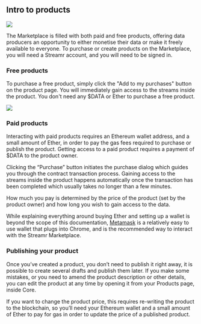 




## Intro to products

<img src={ProductsOverview} />

The Marketplace is filled with both paid and free products, offering data producers an opportunity to either monetise their data or make it freely available to everyone. To purchase or create products on the Marketplace, <Link to={links.newdocs.gettingStarted}>you will need a Streamr account, and you will need to be signed in</Link>.

### Free products

To purchase a free product, simply click the "Add to my purchases" button on the product page. You will immediately gain access to the streams inside the product. You don't need any <Link to={links.newdocs.dataToken}>$DATA</Link> or Ether to purchase a free product. 

<img src={ProductsList} />

### Paid products

Interacting with paid products requires an Ethereum wallet address, and a small amount of Ether, in order to pay the gas fees required to purchase or publish the product. Getting access to a paid product requires a payment of <Link to={links.newdocs.dataToken}>$DATA</Link> to the product owner. 

Clicking the “Purchase” button initiates the purchase dialog which guides you through the contract transaction process. Gaining access to the streams inside the product happens automatically once the transaction has been completed which usually takes no longer than a few minutes. 

How much you pay is determined by the price of the product (set by the product owner) and how long you wish to gain access to the data.

While explaining everything around buying Ether and setting up a wallet is beyond the scope of this documentation, <a href="https://metamask.io" target="blank">Metamask</a> is a relatively easy to use wallet that plugs into Chrome, and is the recommended way to interact with the Streamr Marketplace.

### Publishing your product

Once you’ve created a product, you don’t need to publish it right away, it is possible to create several drafts and publish them later. If you make some mistakes, or you need to amend the product description or other details, you can edit the product at any time by opening it from your <Link to={links.userpages.products}>Products</Link> page, inside Core. 

If you want to change the product price, this requires re-writing the product to the blockchain, so you’ll need your Ethereum wallet and a small amount of Ether to pay for gas in order to update the price of a published product.

